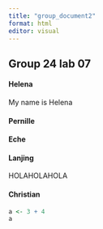 ```yaml
---
title: "group_document2"
format: html
editor: visual
---
```


## Group 24 lab 07

#### Helena

My name is Helena

#### Pernille

#### Eche

#### Lanjing

HOLAHOLAHOLA

#### Christian

```r
a <- 3 + 4
a
```
